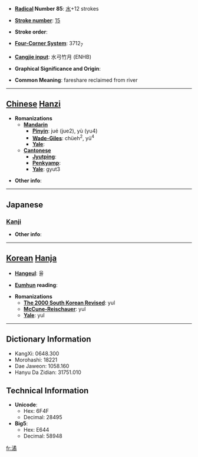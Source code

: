 * '''[[Wiktionary:Chinese radical index| Radical]] Number 85''': [[Wiktionary:Chinese radical index 水|水]]+12 strokes

* '''[[Wiktionary:Chinese total strokes index|Stroke number]]''': [[Wiktionary:Chinese total strokes index 15|15]]

* '''Stroke order''': 

* '''[[Wiktionary:Chinese four corner index|Four-Corner System]]''': 3712<sub>7</sub>

* '''[[Wiktionary:Chinese Cangjie index|Cangjie input]]''': 水弓竹月 (ENHB)

* '''Graphical Significance and Origin''': 

* '''Common Meaning''': fareshare reclaimed from river

----

== [[Chinese]] [[Hanzi]] ==

* '''Romanizations'''
** '''[[Mandarin]]'''
*** '''[[Pinyin]]''': jué (jue2), yù (yu4)
*** '''[[Wade-Giles]]''': chüeh<sup>2</sup>, yü<sup>4</sup>
*** '''[[Yale]]''': 
** '''[[Cantonese]]'''
*** '''[[Jyutping]]''':
*** '''[[Penkyamp]]''': 
*** '''[[Yale]]''': gyut3

* '''Other info''': 

----

==Japanese==
===[[Kanji]]===
{{kanji|on readings=[[けつ]] (ketsu), [[けち]] (kechi), [[しゅつ]] (shutsu), [[じゅち]] (juchi)
|kun readings=
}}

* '''Other info''':  

----

== [[Korean]] [[Hanja]] ==

* '''[[Hangeul]]''': 율

* '''[[Eumhun]] reading''': 

* '''Romanizations'''
** '''[[The 2000 South Korean Revised Romanization|The 2000 South Korean Revised]]''': yul
** '''[[McCune-Reischauer]]''': yul
** '''[[Yale]]''': yul

----

== Dictionary Information ==

* KangXi: 0648.300
* Morohashi: 18221
* Dae Jaweon: 1058.160
* Hanyu Da Zidian: 31751.010

== Technical Information ==

* '''Unicode''':
** Hex: 6F4F
** Decimal: 28495
* '''Big5''':
** Hex: E644
** Decimal: 58948

[[fr:潏]]